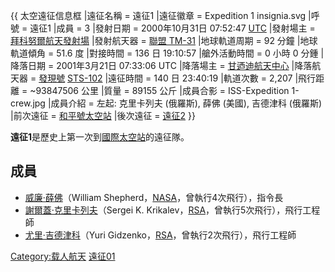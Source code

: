 {{unreferenced|time=2019-03-08T09:27:20+00:00}}
{{NoteTA
|G1 = Aero
}}
{{ 太空遠征信息框
|遠征名稱 = 遠征1
|遠征徽章 = Expedition 1 insignia.svg
|呼號 = 遠征1
|成員 = 3
|發射日期 = 2000年10月31日 07:52:47 [[UTC|UTC]]
|發射場主 = [[拜科努爾航天發射場|拜科努爾航天發射場]]
|發射航天器 = [[聯盟_TM-31|聯盟 TM-31]]
|地球軌道周期 = 92 分鐘
|地球軌道傾角 = 51.6 度
|對接時間 = 136 日 19:10:57
|艙外活動時間 = 0 小時 0 分鍾
|降落日期 = 2001年3月21日 07:33:06 UTC
|降落場主 = [[甘迺迪航天中心|甘迺迪航天中心]]
|降落航天器 = [[發現號太空梭|發現號]] [[STS-102|STS-102]]
|遠征時間 = 140 日 23:40:19
|軌道次數 = 2,207
|飛行距離 = ~93847506 公里
|質量 = 89155 公斤
|成員合影 = ISS-Expedition 1-crew.jpg
|成員介紹 = 左起: 克里卡列夫 (俄羅斯), 薛佛 (美國), 吉德津科 (俄羅斯)
|前次遠征 = [[和平號太空站|和平號太空站]]
|後次遠征 = [[遠征2|遠征2]]
}}

'''遠征1'''是歷史上第一次到[[國際太空站|國際太空站]]的遠征隊。

==成員==
*[[威廉·薛佛|威廉·薛佛]]（William Shepherd，[[美國太空總署|NASA]]，曾執行4次飛行），指令長
*[[謝爾蓋·克里卡列夫|謝爾蓋·克里卡列夫]]（Sergei K. Krikalev，[[俄羅斯聯邦航天局|RSA]]，曾執行5次飛行），飛行工程師
*[[尤里·吉德津科|尤里·吉德津科]]（Yuri Gidzenko，[[俄羅斯聯邦航天局|RSA]]，曾執行2次飛行），飛行工程師
{{国际空间站远征队}}

[[Category:载人航天|Category:载人航天]]
[[Category:前往国际空间站的远征|遠征01]]